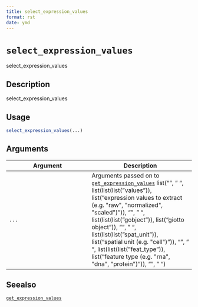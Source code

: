 ```yaml
--- 
title: select_expression_values 
format: rst 
date: ymd 
--- 
```

# `select_expression_values`

select_expression_values


## Description

select_expression_values


## Usage

```r
select_expression_values(...)
```


## Arguments

Argument      |Description
------------- |----------------
`...`     |      Arguments passed on to [`get_expression_values`](#getexpressionvalues)   list("\n", "    ", list(list(list("values")), list("expression values to extract (e.g. \"raw\", \"normalized\", \"scaled\")")), "\n", "    ", list(list(list("gobject")), list("giotto object")), "\n", "    ", list(list(list("spat_unit")), list("spatial unit (e.g. \"cell\")")), "\n", "    ", list(list(list("feat_type")), list("feature type (e.g. \"rna\", \"dna\", \"protein\")")), "\n", "  ")


## Seealso

[`get_expression_values`](#getexpressionvalues)


